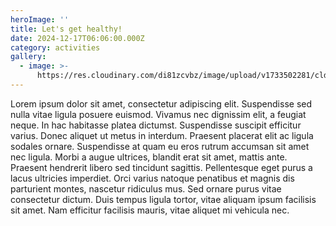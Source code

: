```yaml
---
heroImage: ''
title: Let's get healthy!
date: 2024-12-17T06:06:00.000Z
category: activities
gallery:
  - image: >-
      https://res.cloudinary.com/di81zcvbz/image/upload/v1733502281/cld-sample-5.jpg
---
```


Lorem ipsum dolor sit amet, consectetur adipiscing elit. Suspendisse sed nulla vitae ligula posuere euismod. Vivamus nec dignissim elit, a feugiat neque. In hac habitasse platea dictumst. Suspendisse suscipit efficitur varius. Donec aliquet ut metus in interdum. Praesent placerat elit ac ligula sodales ornare. Suspendisse at quam eu eros rutrum accumsan sit amet nec ligula. Morbi a augue ultrices, blandit erat sit amet, mattis ante. Praesent hendrerit libero sed tincidunt sagittis. Pellentesque eget purus a lacus ultricies imperdiet. Orci varius natoque penatibus et magnis dis parturient montes, nascetur ridiculus mus. Sed ornare purus vitae consectetur dictum. Duis tempus ligula tortor, vitae aliquam ipsum facilisis sit amet. Nam efficitur facilisis mauris, vitae aliquet mi vehicula nec.
